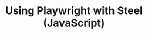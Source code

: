 ---
id: "steel-playwright-starter-js"
title: "Using Playwright with Steel (JavaScript)"
accentColor: "yellow"
category: "BROWSER_AUTOMATION"
stack: "nodejs"
description: "A starter project for using Playwright with Steel on Node.js."
flags: ["CLI", "PLAYGROUND"]
directory: "examples/steel-playwright-starter-js"
--- 